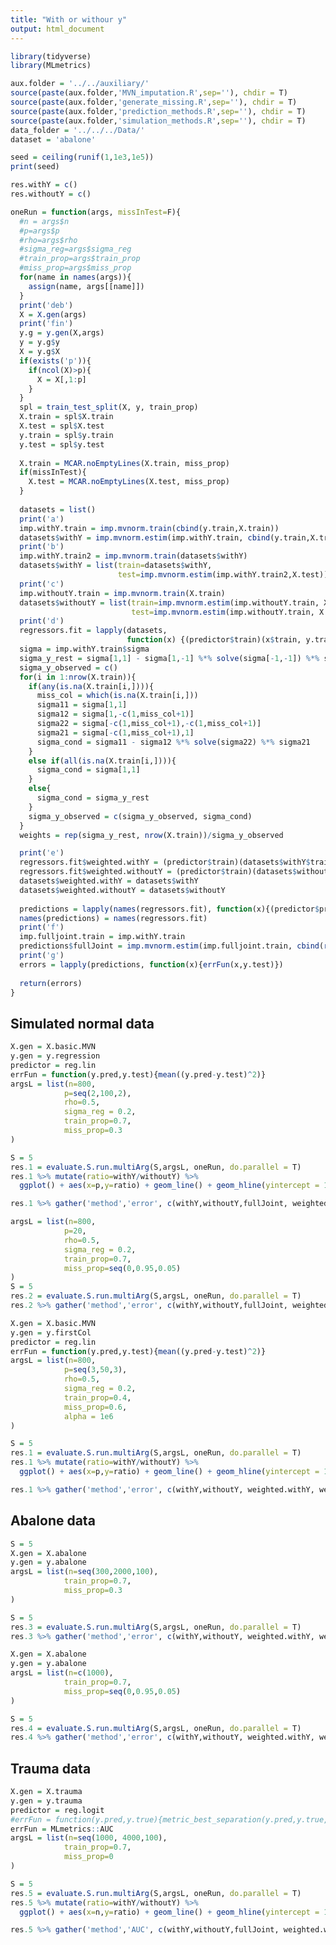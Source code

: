 ```yaml
---
title: "With or withour y"
output: html_document
---
```


```r
library(tidyverse)
library(MLmetrics)
```

```r
aux.folder = '../../auxiliary/'
source(paste(aux.folder,'MVN_imputation.R',sep=''), chdir = T)
source(paste(aux.folder,'generate_missing.R',sep=''), chdir = T)
source(paste(aux.folder,'prediction_methods.R',sep=''), chdir = T)
source(paste(aux.folder,'simulation_methods.R',sep=''), chdir = T)
data_folder = '../../../Data/'
dataset = 'abalone'

seed = ceiling(runif(1,1e3,1e5))
print(seed)
```

```r
res.withY = c()
res.withoutY = c()

oneRun = function(args, missInTest=F){
  #n = args$n
  #p=args$p
  #rho=args$rho
  #sigma_reg=args$sigma_reg
  #train_prop=args$train_prop
  #miss_prop=args$miss_prop
  for(name in names(args)){
    assign(name, args[[name]])
  }
  print('deb')
  X = X.gen(args)
  print('fin')
  y.g = y.gen(X,args)
  y = y.g$y
  X = y.g$X
  if(exists('p')){
    if(ncol(X)>p){
      X = X[,1:p]
    }
  }
  spl = train_test_split(X, y, train_prop)
  X.train = spl$X.train
  X.test = spl$X.test
  y.train = spl$y.train
  y.test = spl$y.test
  
  X.train = MCAR.noEmptyLines(X.train, miss_prop)
  if(missInTest){
    X.test = MCAR.noEmptyLines(X.test, miss_prop)
  }
  
  datasets = list()
  print('a')
  imp.withY.train = imp.mvnorm.train(cbind(y.train,X.train))
  datasets$withY = imp.mvnorm.estim(imp.withY.train, cbind(y.train,X.train))[,-1]
  print('b')
  imp.withY.train2 = imp.mvnorm.train(datasets$withY)
  datasets$withY = list(train=datasets$withY,
                        test=imp.mvnorm.estim(imp.withY.train2,X.test))
  print('c')
  imp.withoutY.train = imp.mvnorm.train(X.train)
  datasets$withoutY = list(train=imp.mvnorm.estim(imp.withoutY.train, X.train),
                           test=imp.mvnorm.estim(imp.withoutY.train, X.test))
  print('d')
  regressors.fit = lapply(datasets,
                          function(x) {(predictor$train)(x$train, y.train)})
  sigma = imp.withY.train$sigma
  sigma_y_rest = sigma[1,1] - sigma[1,-1] %*% solve(sigma[-1,-1]) %*% sigma[-1,1]
  sigma_y_observed = c()
  for(i in 1:nrow(X.train)){
    if(any(is.na(X.train[i,]))){
      miss_col = which(is.na(X.train[i,]))
      sigma11 = sigma[1,1]
      sigma12 = sigma[1,-c(1,miss_col+1)]
      sigma22 = sigma[-c(1,miss_col+1),-c(1,miss_col+1)]
      sigma21 = sigma[-c(1,miss_col+1),1]
      sigma_cond = sigma11 - sigma12 %*% solve(sigma22) %*% sigma21
    }
    else if(all(is.na(X.train[i,]))){
      sigma_cond = sigma[1,1]
    }
    else{
      sigma_cond = sigma_y_rest
    }
    sigma_y_observed = c(sigma_y_observed, sigma_cond)
  }
  weights = rep(sigma_y_rest, nrow(X.train))/sigma_y_observed

  print('e')
  regressors.fit$weighted.withY = (predictor$train)(datasets$withY$train, y.train, weights=weights)
  regressors.fit$weighted.withoutY = (predictor$train)(datasets$withoutY$train, y.train, weights=weights)
  datasets$weighted.withY = datasets$withY
  datasets$weighted.withoutY = datasets$withoutY
  
  predictions = lapply(names(regressors.fit), function(x){(predictor$predict)(regressors.fit[[x]], datasets[[x]]$test)})
  names(predictions) = names(regressors.fit)
  print('f')
  imp.fulljoint.train = imp.withY.train
  predictions$fullJoint = imp.mvnorm.estim(imp.fulljoint.train, cbind(rep(NA,nrow(X.test)), X.test))[,1]
  print('g')
  errors = lapply(predictions, function(x){errFun(x,y.test)})
  
  return(errors)
}
```

## Simulated normal data
```r
X.gen = X.basic.MVN
y.gen = y.regression
predictor = reg.lin
errFun = function(y.pred,y.test){mean((y.pred-y.test)^2)}
argsL = list(n=800,
            p=seq(2,100,2),
            rho=0.5,
            sigma_reg = 0.2,
            train_prop=0.7,
            miss_prop=0.3
)

S = 5
res.1 = evaluate.S.run.multiArg(S,argsL, oneRun, do.parallel = T) 
res.1 %>% mutate(ratio=withY/withoutY) %>%
  ggplot() + aes(x=p,y=ratio) + geom_line() + geom_hline(yintercept = 1, color='red') + scale_y_log10()

res.1 %>% gather('method','error', c(withY,withoutY,fullJoint, weighted.withY, weighted.withoutY)) %>% ggplot() + aes(x=p,y=error, color=method) + geom_line() + scale_y_log10()
```

```r

argsL = list(n=800,
            p=20,
            rho=0.5,
            sigma_reg = 0.2,
            train_prop=0.7,
            miss_prop=seq(0,0.95,0.05)
)
S = 5
res.2 = evaluate.S.run.multiArg(S,argsL, oneRun, do.parallel = T)
res.2 %>% gather('method','error', c(withY,withoutY,fullJoint, weighted.withY, weighted.withoutY)) %>% ggplot() + aes(x=miss_prop,y=error, color=method) + geom_line() + scale_y_log10()
```



```r
X.gen = X.basic.MVN
y.gen = y.firstCol
predictor = reg.lin
errFun = function(y.pred,y.test){mean((y.pred-y.test)^2)}
argsL = list(n=800,
            p=seq(3,50,3),
            rho=0.5,
            sigma_reg = 0.2,
            train_prop=0.4,
            miss_prop=0.6,
            alpha = 1e6
)

S = 5
res.1 = evaluate.S.run.multiArg(S,argsL, oneRun, do.parallel = T) 
res.1 %>% mutate(ratio=withY/withoutY) %>%
  ggplot() + aes(x=p,y=ratio) + geom_line() + geom_hline(yintercept = 1, color='red') + scale_y_log10()

res.1 %>% gather('method','error', c(withY,withoutY, weighted.withY, weighted.withoutY)) %>% ggplot() + aes(x=p,y=error, color=method) + geom_line() + scale_y_log10()
```

## Abalone data
```r
S = 5
X.gen = X.abalone
y.gen = y.abalone
argsL = list(n=seq(300,2000,100),
            train_prop=0.7,
            miss_prop=0.3
)

S = 5
res.3 = evaluate.S.run.multiArg(S,argsL, oneRun, do.parallel = T)
res.3 %>% gather('method','error', c(withY,withoutY, weighted.withY, weighted.withoutY)) %>% ggplot() + aes(x=n,y=error, color=method) + geom_line() + scale_y_log10()
```

```r
X.gen = X.abalone
y.gen = y.abalone
argsL = list(n=c(1000),
            train_prop=0.7,
            miss_prop=seq(0,0.95,0.05)
)

S = 5
res.4 = evaluate.S.run.multiArg(S,argsL, oneRun, do.parallel = T)
res.4 %>% gather('method','error', c(withY,withoutY, weighted.withY, weighted.withoutY)) %>% ggplot() + aes(x=miss_prop,y=error, color=method) + geom_line() + scale_y_log10()
```

## Trauma data
```r
X.gen = X.trauma
y.gen = y.trauma
predictor = reg.logit
#errFun = function(y.pred,y.true){metric_best_separation(y.pred,y.true, positive_weighting=10)$val}
errFun = MLmetrics::AUC
argsL = list(n=seq(1000, 4000,100),
            train_prop=0.7,
            miss_prop=0
)

S = 5
res.5 = evaluate.S.run.multiArg(S,argsL, oneRun, do.parallel = T) 
res.5 %>% mutate(ratio=withY/withoutY) %>%
  ggplot() + aes(x=n,y=ratio) + geom_line() + geom_hline(yintercept = 1, color='red')

res.5 %>% gather('method','AUC', c(withY,withoutY,fullJoint, weighted.withY, weighted.withoutY)) %>% ggplot() + aes(x=n,y=AUC, color=method) + geom_line()
```
